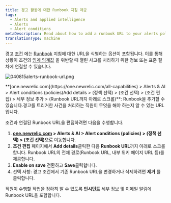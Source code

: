 ```yaml
---
title: 경고 활동에 대한 Runbook 지침 제공
tags:
  - Alerts and applied intelligence
  - Alerts
  - Alert conditions
metaDescription: Read about how to add a runbook URL to your alerts policy condtion.
translationType: machine
---
```



경고 [조건](/docs/alerts/new-relic-alerts-beta/configuring-alert-policies/define-alert-conditions) 에는 [Runbook](/docs/using-new-relic/welcome-new-relic/get-started/glossary#alert-runbook) 지침에 대한 URL을 식별하는 옵션이 포함됩니다. 이를 통해 상황이 조건의 [임계 임계값](/docs/alerts/new-relic-alerts-beta/configuring-alert-policies/define-thresholds-trigger-alert) 을 위반할 때 열린 사고를 처리하기 위한 정보 또는 표준 절차에 연결할 수 있습니다.

<img
  title="040815alerts-runbook-url.png"
  alt="040815alerts-runbook-url.png"
  src={accountsAlertsRunbook}
/>

<figcaption>
  **[one.newrelic.com](https://one.newrelic.com/all-capabilities) > Alerts & AI > Alert conditions (policies)Add details > (정책 선택) > (조건 선택) > (조건 편집) > 세부 정보 추가 > (Runbook URL까지 아래로 스크롤)**: Runbook을 추가할 수 있습니다.경고를 트리거한 사건을 처리하는 직원이 무엇을 해야 하는지 알 수 있는 URL입니다.
</figcaption>

조건과 연결된 Runbook URL을 편집하려면 다음을 수행합니다.

1. **[one.newrelic.com](https://one.newrelic.com/all-capabilities) > Alerts & AI > Alert conditions (policies) > (정책 선택) > (조건 선택)으로** 이동합니다.
2. **조건 편집** 페이지에서 **Add details**클릭한 다음 **Runbook URL**까지 아래로 스크롤합니다. Runbook URL의 전체 경로(Runbook URL, 내부 위키 페이지 URL 등)를 제공합니다.
3. **Enable on save** 전환하고 **Save**클릭합니다.
4. 선택 사항: 경고 조건에서 기존 Runbook URL을 변경하거나 삭제하려면 **제거** 를 클릭합니다.

직원이 수행할 작업을 정확히 알 수 있도록 **인시던트** 세부 정보 및 이메일 알림에 Runbook URL을 포함합니다.